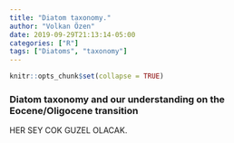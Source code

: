 ```yaml
---
title: "Diatom taxonomy."
author: "Volkan Özen"
date: 2019-09-29T21:13:14-05:00
categories: ["R"]
tags: ["Diatoms", "taxonomy"]
---
```


```r
knitr::opts_chunk$set(collapse = TRUE)
```

### Diatom taxonomy and our understanding on the Eocene/Oligocene transition

HER SEY COK GUZEL OLACAK.

